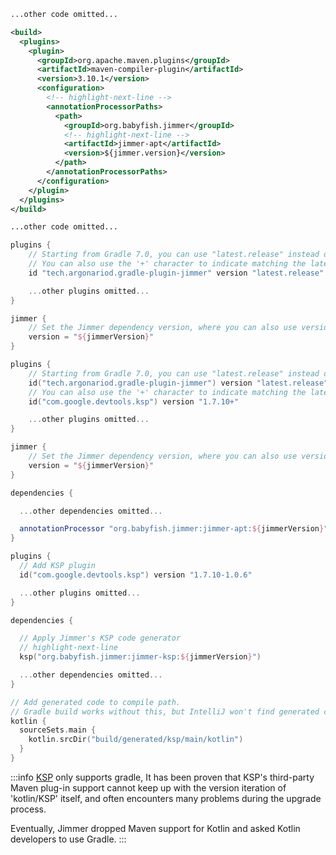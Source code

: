 
<Tabs groupId="buildTool">
<TabItem value="java_maven" label="Java (Maven)">

```xml title="pom.xml"
...other code omitted... 

<build>
  <plugins>
    <plugin>
      <groupId>org.apache.maven.plugins</groupId>
      <artifactId>maven-compiler-plugin</artifactId>
      <version>3.10.1</version>
      <configuration>
        <!-- highlight-next-line -->
        <annotationProcessorPaths>
          <path>
            <groupId>org.babyfish.jimmer</groupId>
            <!-- highlight-next-line -->
            <artifactId>jimmer-apt</artifactId>
            <version>${jimmer.version}</version>
          </path>
        </annotationProcessorPaths>
      </configuration>
    </plugin>
  </plugins>
</build>

...other code omitted...
```

</TabItem>
<TabItem value="java_gradle_plugin" label="Java (Gradle Plugin)">

```groovy title="build.gradle"
plugins {
    // Starting from Gradle 7.0, you can use "latest.release" instead of a specific version number to represent the use of the latest version.
    // You can also use the '+' character to indicate matching the latest version number starting from the '+' character.
    id "tech.argonariod.gradle-plugin-jimmer" version "latest.release"

    ...other plugins omitted...
}

jimmer {
    // Set the Jimmer dependency version, where you can also use version range expressions such as "latest.release" or "0.+"
    version = "${jimmerVersion}"
}
```

</TabItem>
<TabItem value="kotlin_gradle_plugin" label="Kotlin (Gradle Plugin)">

```kotlin title="build.gradle.kts"
plugins {
    // Starting from Gradle 7.0, you can use "latest.release" instead of a specific version number to represent the use of the latest version.
    id("tech.argonariod.gradle-plugin-jimmer") version "latest.release"
    // You can also use the '+' character to indicate matching the latest version number starting from the '+' character.
    id("com.google.devtools.ksp") version "1.7.10+"

    ...other plugins omitted...
}

jimmer {
    // Set the Jimmer dependency version, where you can also use version range expressions such as "latest.release" or "0.+"
    version = "${jimmerVersion}"
}
```

</TabItem>
<TabItem value="java_gradle" label="Java (Gradle)">

```groovy
dependencies {

  ...other dependencies omitted...

  annotationProcessor "org.babyfish.jimmer:jimmer-apt:${jimmerVersion}" 
}
```

</TabItem>
<TabItem value="kotlin_gradle" label="Kotlin (Gradle.kts)">

```kotlin
plugins {
  // Add KSP plugin  
  id("com.google.devtools.ksp") version "1.7.10-1.0.6"

  ...other plugins omitted...
}

dependencies {

  // Apply Jimmer's KSP code generator 
  // highlight-next-line
  ksp("org.babyfish.jimmer:jimmer-ksp:${jimmerVersion}")

  ...other dependencies omitted...
}

// Add generated code to compile path.
// Gradle build works without this, but IntelliJ won't find generated code. 
kotlin {
  sourceSets.main {
    kotlin.srcDir("build/generated/ksp/main/kotlin") 
  }
}
```

</TabItem>
</Tabs>

:::info
[KSP](https://kotlinlang.org/docs/ksp-overview.html) only supports gradle,
It has been proven that KSP's third-party Maven plug-in support cannot keep up with the version 
iteration of 'kotlin/KSP' itself, and often encounters many problems during the upgrade process.

Eventually, Jimmer dropped Maven support for Kotlin and asked Kotlin developers to use Gradle.
:::
